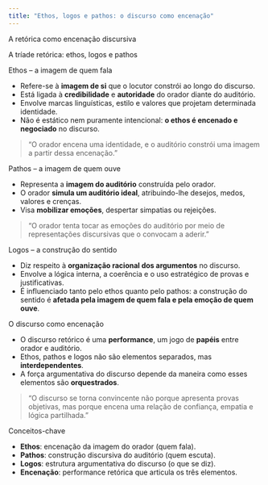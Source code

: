 ```yaml
---
title: "Ethos, logos e pathos: o discurso como encenação"
---
```


::: titulo-nao-numerado
A retórica como encenação discursiva
:::

::: subtitulo-nao-numerado
A tríade retórica: ethos, logos e pathos
:::

::: subsubtitulo-nao-numerado
Ethos – a imagem de quem fala
:::

- Refere-se à **imagem de si** que o locutor constrói ao longo do discurso.
- Está ligada à **credibilidade** e **autoridade** do orador diante do auditório.
- Envolve marcas linguísticas, estilo e valores que projetam determinada identidade.
- Não é estático nem puramente intencional: **o ethos é encenado e negociado** no discurso.

> “O orador encena uma identidade, e o auditório constrói uma imagem a partir dessa encenação.”

::: subsubtitulo-nao-numerado
Pathos – a imagem de quem ouve
:::

- Representa a **imagem do auditório** construída pelo orador.
- O orador **simula um auditório ideal**, atribuindo-lhe desejos, medos, valores e crenças.
- Visa **mobilizar emoções**, despertar simpatias ou rejeições.

> “O orador tenta tocar as emoções do auditório por meio de representações discursivas que o convocam a aderir.”

::: subsubtitulo-nao-numerado
Logos – a construção do sentido
:::

- Diz respeito à **organização racional dos argumentos** no discurso.
- Envolve a lógica interna, a coerência e o uso estratégico de provas e justificativas.
- É influenciado tanto pelo ethos quanto pelo pathos: a construção do sentido é **afetada pela imagem de quem fala e pela emoção de quem ouve**.

::: subtitulo-nao-numerado
O discurso como encenação
:::

::: destaque
- O discurso retórico é uma **performance**, um jogo de **papéis** entre orador e auditório.
- Ethos, pathos e logos não são elementos separados, mas **interdependentes**.
- A força argumentativa do discurso depende da maneira como esses elementos são **orquestrados**.

> “O discurso se torna convincente não porque apresenta provas objetivas, mas porque encena uma relação de confiança, empatia e lógica partilhada.”
:::

::: subtitulo-nao-numerado
Conceitos-chave
:::

::: destaque
- **Ethos**: encenação da imagem do orador (quem fala).
- **Pathos**: construção discursiva do auditório (quem escuta).
- **Logos**: estrutura argumentativa do discurso (o que se diz).
- **Encenação**: performance retórica que articula os três elementos.
:::